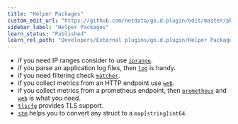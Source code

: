 ```yaml
---
title: "Helper Packages"
custom_edit_url: "https://github.com/netdata/go.d.plugin/edit/master/pkg/README.md"
sidebar_label: "Helper Packages"
learn_status: "Published"
learn_rel_path: "Developers/External plugins/go.d.plugin/Helper Packages"
---
```



- if you need IP ranges consider to
  use [`iprange`](https://github.com/netdata/go.d.plugin/blob/master/pkg/iprange/README.md).
- if you parse an application log files, then [`log`](https://github.com/netdata/go.d.plugin/tree/master/pkg/logs) is
  handy.
- if you need filtering
  check [`matcher`](https://github.com/netdata/go.d.plugin/blob/master/pkg/matcher/README.md).
- if you collect metrics from an HTTP endpoint use [`web`](https://github.com/netdata/go.d.plugin/tree/master/pkg/web).
- if you collect metrics from a prometheus endpoint,
  then [`prometheus`](https://github.com/netdata/go.d.plugin/tree/master/pkg/prometheus)
  and [`web`](https://github.com/netdata/go.d.plugin/blob/master/pkg/web/README.md) is what you need.
- [`tlscfg`](https://github.com/netdata/go.d.plugin/blob/master/pkg/tlscfg/README.md) provides TLS support.
- [`stm`](https://github.com/netdata/go.d.plugin/blob/master/pkg/stm/README.md) helps you to convert any struct to a `map[string]int64`.
